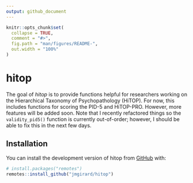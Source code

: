 ```yaml
---
output: github_document
---
```


<!-- README.md is generated from README.Rmd. Please edit that file -->

```r
knitr::opts_chunk$set(
  collapse = TRUE,
  comment = "#>",
  fig.path = "man/figures/README-",
  out.width = "100%"
)
```

# hitop

<!-- badges: start -->
<!-- badges: end -->

The goal of *hitop* is to provide functions helpful for researchers working on the Hierarchical Taxonomy of Psychopathology (HiTOP). For now, this includes functions for scoring the PID-5 and HiTOP-PRO. However, more features will be added soon. Note that I recently refactored things so the `validity_pid5()` function is currently out-of-order; however, I should be able to fix this in the next few days.

## Installation

You can install the development version of hitop from [GitHub](https://github.com/) with:

``` r
# install.packages("remotes")
remotes::install_github("jmgirard/hitop")
```
